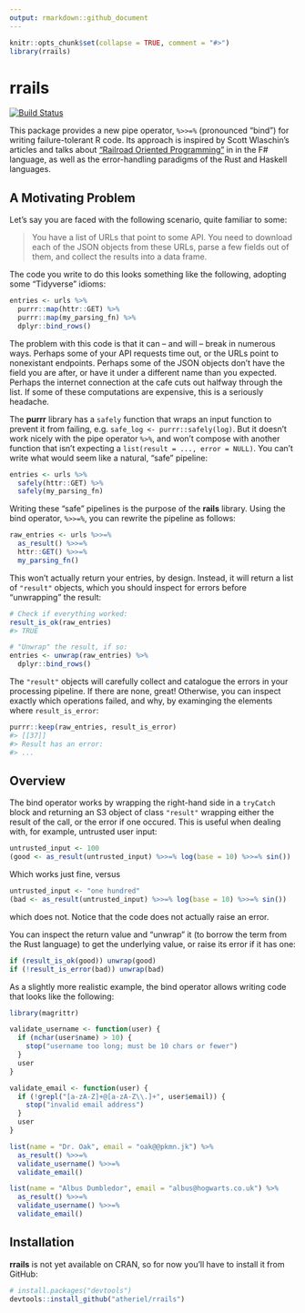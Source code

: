 ```yaml
---
output: rmarkdown::github_document
---
```


<!-- README.md is generated from README.Rmd. Please edit that file. -->

```r
knitr::opts_chunk$set(collapse = TRUE, comment = "#>")
library(rrails)
```

# rrails

[![Build Status](https://travis-ci.org/atheriel/rrails.svg?branch=master)](https://travis-ci.org/atheriel/rrails)

This package provides a new pipe operator, `%>>=%` (pronounced "bind") for
writing failure-tolerant R code. Its approach is inspired by Scott Wlaschin's
articles and talks about ["Railroad Oriented Programming"](https://fsharpforfunandprofit.com/rop/) in
in the F# language, as well as the error-handling paradigms of the Rust and
Haskell languages.

## A Motivating Problem

Let's say you are faced with the following scenario, quite familiar to some:

> You have a list of URLs that point to some API. You need to download each of
> the JSON objects from these URLs, parse a few fields out of them, and collect
> the results into a data frame.

The code you write to do this looks something like the following, adopting some
"Tidyverse" idioms:

```r
entries <- urls %>%
  purrr::map(httr::GET) %>%
  purrr::map(my_parsing_fn) %>%
  dplyr::bind_rows()
```

The problem with this code is that it can -- and will -- break in numerous ways.
Perhaps some of your API requests time out, or the URLs point to nonexistant
endpoints. Perhaps some of the JSON objects don't have the field you are after,
or have it under a different name than you expected. Perhaps the internet
connection at the cafe cuts out halfway through the list. If some of these
computations are expensive, this is a seriously headache.

The **purrr** library has a `safely` function that wraps an input function to
prevent it from failing, e.g. `safe_log <- purrr::safely(log)`. But it doesn't
work nicely with the pipe operator `%>%`, and won't compose with another
function that isn't expecting a `list(result = ..., error = NULL)`. You can't
write what would seem like a natural, "safe" pipeline:

```r
entries <- urls %>%
  safely(httr::GET) %>%
  safely(my_parsing_fn)
```

Writing these "safe" pipelines is the purpose of the **rails** library. Using
the bind operator, `%>>=%`, you can rewrite the pipeline as follows:

```r
raw_entries <- urls %>>=%
  as_result() %>>=%
  httr::GET() %>>=%
  my_parsing_fn()
```

This won't actually return your entries, by design. Instead, it will return a
list of `"result"` objects, which you should inspect for errors before
"unwrapping" the result:

```r
# Check if everything worked:
result_is_ok(raw_entries)
#> TRUE

# "Unwrap" the result, if so:
entries <- unwrap(raw_entries) %>%
  dplyr::bind_rows()
```

The `"result"` objects will carefully collect and catalogue the errors in your
processing pipeline. If there are none, great! Otherwise, you can inspect
exactly which operations failed, and why, by examinging the elements where
`result_is_error`:

```r
purrr::keep(raw_entries, result_is_error)
#> [[37]]
#> Result has an error:
#> ...
```

## Overview

The bind operator works by wrapping the right-hand side in a `tryCatch` block
and returning an S3 object of class `"result"` wrapping either the result of the
call, or the error if one occured. This is useful when dealing with, for
example, untrusted user input:

```r
untrusted_input <- 100
(good <- as_result(untrusted_input) %>>=% log(base = 10) %>>=% sin())
```

Which works just fine, versus

```r
untrusted_input <- "one hundred"
(bad <- as_result(untrusted_input) %>>=% log(base = 10) %>>=% sin())
```

which does not. Notice that the code does not actually raise an error.

You can inspect the return value and "unwrap" it (to borrow the term from the
Rust language) to get the underlying value, or raise its error if it has one:

```r
if (result_is_ok(good)) unwrap(good)
if (!result_is_error(bad)) unwrap(bad)
```

As a slightly more realistic example, the bind operator allows writing code that
looks like the following:

```r
library(magrittr)

validate_username <- function(user) {
  if (nchar(user$name) > 10) {
    stop("username too long; must be 10 chars or fewer")
  }
  user
}

validate_email <- function(user) {
  if (!grepl("[a-zA-Z]+@[a-zA-Z\\.]+", user$email)) {
    stop("invalid email address")
  }
  user
}

list(name = "Dr. Oak", email = "oak@@pkmn.jk") %>%
  as_result() %>>=%
  validate_username() %>>=%
  validate_email()

list(name = "Albus Dumbledor", email = "albus@hogwarts.co.uk") %>%
  as_result() %>>=%
  validate_username() %>>=%
  validate_email()
```

## Installation

**rrails** is not yet available on CRAN, so for now you'll have to install it
from GitHub:

```r
# install.packages("devtools")
devtools::install_github("atheriel/rrails")
```
